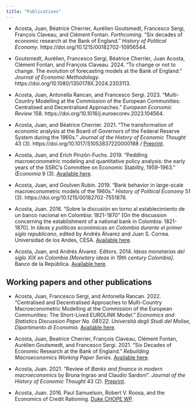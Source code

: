 ```yaml
---
title: "Publications"
---
```


- Acosta, Juan, Béatrice Cherrier, Aurélien Goutsmedt, Francesco Sergi, François Claveau, and Clément Fontan. *Forthcoming*. "Six decades of economic research at the Bank of England." *History of Political Economy*. https://doi.org/10.1215/00182702-10956544.

- Goutsmedt, Aurélien, Francesco Sergi, Béatrice Cherrier, Juan Acosta, Clément Fontan, and François Claveau. 2024. "To change or not to change. The evolution of forecasting models at the Bank of England." *Journal of Economic Methodology*. https://doi.org/10.1080/1350178X.2024.2303113.

- Acosta, Juan, Antonella Rancan, and Francesco Sergi. 2023. "Multi-Country Modelling at the Commission of the European Communities: Centralised and Decentralised Approaches." *European Economic Review* 158. https://doi.org/10.1016/j.euroecorev.2023.104564.

- Acosta, Juan, and Béatrice Cherrier. 2021. "The transformation of economic analysis at the Board of Governors of the Federal Reserve System during the 1960s." *Journal of the History of Economic Thought* 43 (3). https://doi.org/10.1017/S1053837220000188 / [Preprint](https://osf.io/4zujh/).

- Acosta, Juan, and Erich Pinzón-Fuchs. 2019. "Peddling macroeconometric modeling and quantitative policy analysis: the early years of the SSRC's Committee on Economic Stability, 1959-1963." *Œconomia* 9 (3). [Available here](https://journals.openedition.org/oeconomia/6603).

- Acosta, Juan, and Goulven Rubin. 2019. "Bank behavior in large-scale macroeconometric models of the 1960s." *History of Political Economy* 51 (3). https://doi.org/10.1215/00182702-7551876.

- Acosta, Juan. 2016. “Sobre la discusión en torno al establecimiento de un banco nacional en Colombia: 1821-1870” [On the discussion concerning the establishment of a national bank in Colombia: 1821-1870]. In *Ideas y políticas económicas en Colombia durante el primer siglo republicano*, edited by Andrés Álvarez and Juan S. Correa. Universidad de los Andes, CESA. [Available here](https://www.dropbox.com/s/fgkqtldy60anp9i/Acosta%20%282016%29%20Sobre%20la%20discusi%C3%B3n%20en%20torno%20al%20establecimiento%20de%20un%20banco%20nacional%20en%20Colombia%2C%201821-1870.pdf?dl=0).

- Acosta, Juan, and Andrés Álvarez. Editors. 2014. *Ideas monetarias del siglo XIX en Colombia [Monetary ideas in 19th century Colombia]*. Banco de la República. [Available here](https://babel.banrepcultural.org/digital/collection/p17054coll18/id/327).

## Working papers and other publications
- Acosta, Juan, Francesco Sergi, and Antonella Rancan. 2022. "Centralised and Decentralised Approaches to Multi-Country Macroeconometric Modelling at the Commission of the European Communities: The Short-Lived EUROLINK Model." *Economics and Statistics Discussion Paper No. 081/22. Università degli Studi del Molise, Dipartimento di Economia*. [Available here](https://ideas.repec.org/p/mol/ecsdps/esdp22081.html).

- Acosta, Juan, Beatrice Cherrier, François Claveau, Clément Fontan, Aurélien Goutsmedt, and Francesco Sergi. 2021. “Six Decades of Economic Research at the Bank of England.” *Rebuilding Macroeconomics Working Paper Series*. [Available here]( https://www.rebuildingmacroeconomics.ac.uk/academia-policy-pipeline).

- Acosta, Juan. 2021. "Review of *Banks and finance in modern macroeconomics* by Bruna Ingrao and Claudio Sardoni". *Journal of the History of Economic Thought* 43 (2). [Preprint](https://osf.io/kfxhy/).

- Acosta, Juan. 2016. Paul Samuelson, Robert V. Roosa, and the Economics of Credit Rationing. [Duke CHOPE WP](https://papers.ssrn.com/sol3/papers.cfm?abstract_id=2870684).
